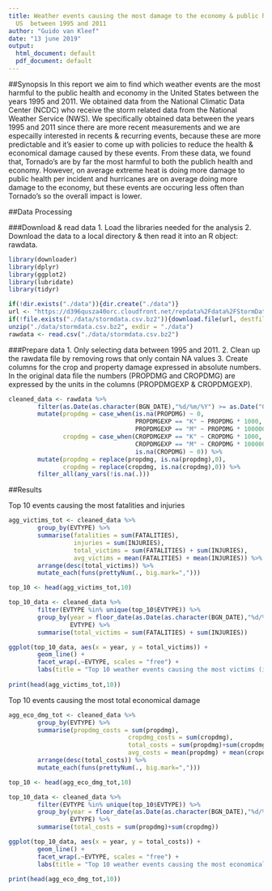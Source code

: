 ```yaml
---
title: Weather events causing the most damage to the economy & public health in the
  US  between 1995 and 2011
author: "Guido van Kleef"
date: "13 june 2019"
output:
  html_document: default
  pdf_document: default
---
```

##Synopsis
In this report we aim to find which weather events are the most harmful to the public health and economy in the United States between the years 1995 and 2011. We obtained data from the National Climatic Data Center (NCDC) who receive the storm related data from the National Weather Service (NWS). We specifically obtained data between the years 1995 and 2011 since there are more recent measurements and we are especailly interested in recents & recurring events, because these are more predictable and it's easier to come up with policies to reduce the health & economical damage caused by these events. From these data, we found that, Tornado's are by far the most harmful to both the publich health and economy. However, on average extreme heat is doing more damage to public health per incident and hurricanes are on average doing more damage to the economy, but these events are occuring less often than Tornado's so the overall impact is lower.


##Data Processing

###Download & read data
1. Load the libraries needed for the analysis
2. Download the data to a local directory & then read it into an R object: rawdata. 
```r
library(downloader)
library(dplyr)
library(ggplot2)
library(lubridate)
library(tidyr)

if(!dir.exists("./data")){dir.create("./data")}
url <- "https://d396qusza40orc.cloudfront.net/repdata%2Fdata%2FStormData.csv.bz2"
if(!file.exists("./data/stormdata.csv.bz2")){download.file(url, destfile = "./data/stormdata.csv.bz2")}
unzip("./data/stormdata.csv.bz2", exdir = "./data")
rawdata <- read.csv("./data/stormdata.csv.bz2")

```

###Prepare data
1. Only selecting data between 1995 and 2011.
2. Clean up the rawdata file by removing rows that only contain NA values
3. Create columns for the crop and property damage expressed in absolute numbers. 
In the original data file the numbers (PROPDMG and CROPDMG) are expressed by the units in the
columns (PROPDMGEXP & CROPDMGEXP).
```r
cleaned_data <- rawdata %>%
        filter(as.Date(as.character(BGN_DATE),"%d/%m/%Y") >= as.Date("01/01/1995","%d/%m/%Y")) %>%
        mutate(propdmg = case_when(is.na(PROPDMG) ~ 0,
                                   PROPDMGEXP == "K" ~ PROPDMG * 1000, 
                                   PROPDMGEXP == "M" ~ PROPDMG * 1000000),
               cropdmg = case_when(CROPDMGEXP == "K" ~ CROPDMG * 1000,
                                   CROPDMGEXP == "M" ~ CROPDMG * 1000000,
                                   is.na(CROPDMG) ~ 0)) %>%
        mutate(propdmg = replace(propdmg, is.na(propdmg),0),
               cropdmg = replace(cropdmg, is.na(cropdmg),0)) %>%
        filter_all(any_vars(!is.na(.)))
````


##Results

Top 10 events causing the most fatalities and injuries
```r
agg_victims_tot <- cleaned_data %>%
        group_by(EVTYPE) %>%
        summarise(fatalities = sum(FATALITIES), 
                  injuries = sum(INJURIES), 
                  total_victims = sum(FATALITIES) + sum(INJURIES),
                  avg_victims = mean(FATALITIES) + mean(INJURIES)) %>%
        arrange(desc(total_victims)) %>%
        mutate_each(funs(prettyNum(., big.mark=",")))

top_10 <- head(agg_victims_tot,10)

top_10_data <- cleaned_data %>%
        filter(EVTYPE %in% unique(top_10$EVTYPE)) %>%
        group_by(year = floor_date(as.Date(as.character(BGN_DATE),"%d/%m/%Y"),"year"),
                 EVTYPE) %>%
        summarise(total_victims = sum(FATALITIES) + sum(INJURIES))

ggplot(top_10_data, aes(x = year, y = total_victims)) +
        geom_line() +
        facet_wrap(.~EVTYPE, scales = "free") +
        labs(title = "Top 10 weather events causing the most victims (injuries & fatalities) in the US since 1995", x = "Year", y = "Total Victims")
        
print(head(agg_victims_tot,10))
````


Top 10 events causing the most total economical damage
```r
agg_eco_dmg_tot <- cleaned_data %>%
        group_by(EVTYPE) %>%
        summarise(propdmg_costs = sum(propdmg), 
                                 cropdmg_costs = sum(cropdmg),
                                 total_costs = sum(propdmg)+sum(cropdmg),
                                 avg_costs = mean(propdmg) + mean(cropdmg)) %>%
        arrange(desc(total_costs)) %>%
        mutate_each(funs(prettyNum(., big.mark=",")))

top_10 <- head(agg_eco_dmg_tot,10)

top_10_data <- cleaned_data %>%
        filter(EVTYPE %in% unique(top_10$EVTYPE)) %>%
        group_by(year = floor_date(as.Date(as.character(BGN_DATE),"%d/%m/%Y"),"year"),
                 EVTYPE) %>%
        summarise(total_costs = sum(propdmg)+sum(cropdmg))

ggplot(top_10_data, aes(x = year, y = total_costs)) +
        geom_line() +
        facet_wrap(.~EVTYPE, scales = "free") +
        labs(title = "Top 10 weather events causing the most economical damage in the US since 1995", x = "Year", y = "Total Costs")

print(head(agg_eco_dmg_tot,10))
````